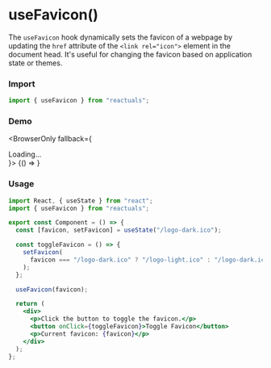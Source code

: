 # useFavicon()

The `useFavicon` hook dynamically sets the favicon of a webpage by updating the `href` attribute of the `<link rel="icon">` element in the document head. It's useful for changing the favicon based on application state or themes.

### Import

```jsx
import { useFavicon } from "reactuals";
```

### Demo


<BrowserOnly fallback={<div>Loading...</div>}>
  {() => <UseFaviconExample />}
</BrowserOnly>

### Usage

```jsx
import React, { useState } from "react";
import { useFavicon } from "reactuals";

export const Component = () => {
  const [favicon, setFavicon] = useState("/logo-dark.ico");

  const toggleFavicon = () => {
    setFavicon(
      favicon === "/logo-dark.ico" ? "/logo-light.ico" : "/logo-dark.ico"
    );
  };

  useFavicon(favicon);

  return (
    <div>
      <p>Click the button to toggle the favicon.</p>
      <button onClick={toggleFavicon}>Toggle Favicon</button>
      <p>Current favicon: {favicon}</p>
    </div>
  );
};
```
